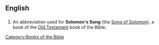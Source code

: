 ==English==

==={{abbreviation}}===
{{infl|en|abbreviation}}
# {{biblical}} An abbreviation used for '''Solomon's Song''' (the [[Song of Solomon]]), a book of the [[Old Testament]] book of the Bible. 

[[Category:Books of the Bible]]